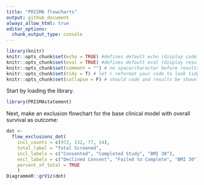 ```yaml
---
title: "PRISMA flowcharts"
output: github_document
always_allow_html: true
editor_options: 
  chunk_output_type: console
---
```


```r
library(knitr)
knitr::opts_chunk$set(echo = TRUE) #defines default echo (display code)
knitr::opts_chunk$set(eval = TRUE) #defines default eval (display result of code)
knitr::opts_chunk$set(comment = "") # no space/character before results (e.g. in tables)
knitr::opts_chunk$set(tidy = T) # let r reformat your code to look tidy in the output
knitr::opts_chunk$set(collapse = F) # should code and results be shown in the same chunk (=T) or be split in several chunks in the document (=F)
```

Start by loading the library.

```r
library(PRISMAstatement)
```

Next, make an exclusion flowchart for the base clinical model with overall survival as outcome:

```r
dot <- 
  flow_exclusions_dot(
    incl_counts = c(972, 132, 77, 14),
    total_label = "Total Screened",
    incl_labels = c("Consented", "Completed Study", "BMI 30"),
    excl_labels = c("Declined Consent", "Failed to Complete", "BMI 30"),
    percent_of_total = TRUE
    )
DiagrammeR::grViz(dot)

```

